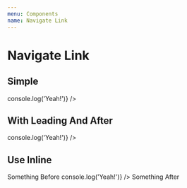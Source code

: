 ```yaml
---
menu: Components
name: Navigate Link
---
```



# Navigate Link

## Simple

<Playground>
    <NavigateLink
        title="Learn More"
        href="https://example.com"
        onClick={() => console.log('Yeah!')}
    />
    <br />
    <NavigateLink
        title="No Action"
    />
</Playground>

## With Leading And After

<Playground>
    <NavigateLink
        leading="😊"
        title="Learn More"
        after="👉"
        href="https://example.com"
        onClick={() => console.log('Yeah!')}
    />
</Playground>

## Use Inline

<Playground>
    <span>
        Something Before
        <NavigateLink
            leading="😊"
            title="Learn More"
            after="👉"
            onClick={() => console.log('Yeah!')}
        />
        Something After
    </span>
</Playground>
